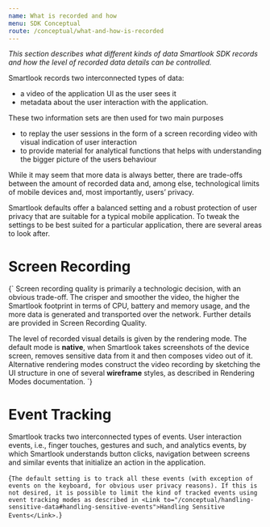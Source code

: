 ```yaml
---
name: What is recorded and how
menu: SDK Conceptual
route: /conceptual/what-and-how-is-recorded
---
```



<Title>What is recorded and how: Screen Recording and Event Tracking</Title>

*This section describes what different kinds of data Smartlook SDK records and how the level of recorded data details can be controlled.*

Smartlook records two interconnected types of data: 
- a video of the application UI as the user sees it
- metadata about the user interaction with the application. 

These two information sets are then used for two main purposes
- to replay the user sessions in the form of a screen recording video with visual indication of user interaction
- to provide material for analytical functions that helps with understanding the bigger picture of the users behaviour

While it may seem that more data is always better, there are trade-offs between the amount of recorded data and, among else, technological limits of mobile devices and, most importantly, users’ privacy.

Smartlook defaults offer a balanced setting and a robust protection of user privacy that are suitable for a typical mobile application. To tweak the settings to be best suited for a particular application, there are several areas to look after.

# Screen Recording

<TextBlock>{`
Screen recording quality is primarily a technologic decision, with an obvious trade-off. The crisper and smoother the video, the higher the Smartlook footprint in terms of CPU, battery and memory usage, and the more data is generated and transported over the network. Further details are provided in <Link to="/conceptual/screen-recording-quality">Screen Recording Quality</Link>.
 
The level of recorded visual details is given by the rendering mode. The default mode is **native**, when Smartlook takes screenshots of the device screen, removes sensitive data from it and then composes video out of it. Alternative rendering modes construct the video recording by sketching the UI structure in one of several **wireframe** styles, as described in <Link to="api_reference#rendering">Rendering Modes documentation</Link>.
`}</TextBlock>

# Event Tracking

Smartlook tracks two interconnected types of events. User interaction events, i.e., finger touches, gestures and such, and analytics events, by which Smartlook understands button clicks, navigation between screens and similar events that initialize an action in the application.

<TextBlock>{`
The default setting is to track all these events (with exception of events on the keyboard, for obvious user privacy reasons). If this is not desired, it is possible to limit the kind of tracked events using event tracking modes as described in <Link to="/conceptual/handling-sensitive-data#handling-sensitive-events">Handling Sensitive Events</Link>.
`}</TextBlock>

